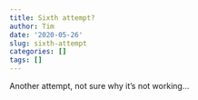 ```yaml
---
title: Sixth attempt?
author: Tim
date: '2020-05-26'
slug: sixth-attempt
categories: []
tags: []
---
```


Another attempt, not sure why it's not working...